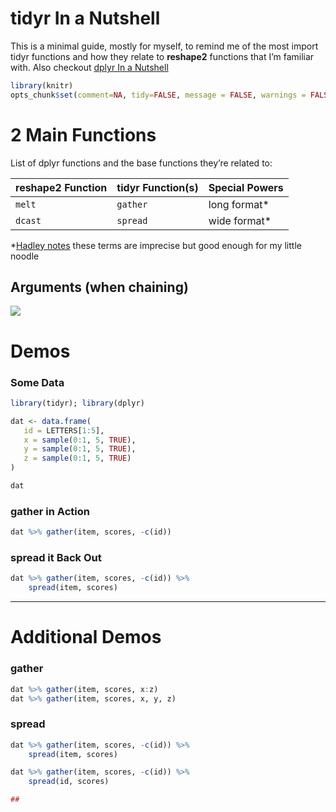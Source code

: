 tidyr In a Nutshell
===

This is a minimal guide, mostly for myself, to remind me of the most import tidyr functions and how they relate to **reshape2** functions that I'm familiar with. Also checkout [dplyr In a Nutshell](https://github.com/trinker/dplyr_in_a_nutshell)

```r
library(knitr)
opts_chunk$set(comment=NA, tidy=FALSE, message = FALSE, warnings = FALSE)
```

# 2  Main Functions

List of dplyr functions and the base functions they're related to:

reshape2 Function    | tidyr Function(s) | Special Powers
---------------------|-------------------|----------------------------
`melt`               |  `gather`         | long format\*
`dcast`              |  `spread`         | wide format\*


\*[Hadley notes](http://vita.had.co.nz/papers/tidy-data.pdf) these terms are imprecise but good enough for my little noodle

## Arguments (when chaining)

![](tidyr.png)


# Demos
### Some Data
```r
library(tidyr); library(dplyr)

dat <- data.frame(
   id = LETTERS[1:5],
   x = sample(0:1, 5, TRUE),
   y = sample(0:1, 5, TRUE),
   z = sample(0:1, 5, TRUE)
)

dat
```

### gather in Action

```r
dat %>% gather(item, scores, -c(id))
```

### spread it Back Out

```r
dat %>% gather(item, scores, -c(id)) %>%
    spread(item, scores)
```

---

# Additional Demos

### gather

```r
dat %>% gather(item, scores, x:z) 
dat %>% gather(item, scores, x, y, z) 
```

### spread

```r
dat %>% gather(item, scores, -c(id)) %>%
    spread(item, scores)

dat %>% gather(item, scores, -c(id)) %>%
    spread(id, scores)
```


```r
## 
```
